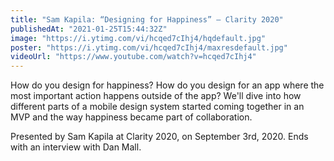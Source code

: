 ```yaml
---
title: "Sam Kapila: “Designing for Happiness” — Clarity 2020"
publishedAt: "2021-01-25T15:44:32Z"
image: "https://i.ytimg.com/vi/hcqed7cIhj4/hqdefault.jpg"
poster: "https://i.ytimg.com/vi/hcqed7cIhj4/maxresdefault.jpg"
videoUrl: "https://www.youtube.com/watch?v=hcqed7cIhj4"
---
```


How do you design for happiness? How do you design for an app where the most important action happens outside of the app? We'll dive into how different parts of a mobile design system started coming together in an MVP and the way happiness became part of collaboration.

Presented by Sam Kapila at Clarity 2020, on September 3rd, 2020. Ends with an interview with Dan Mall.

